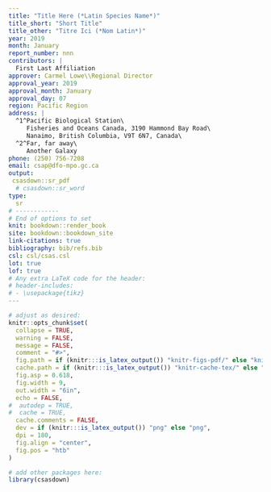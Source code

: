 ```yaml
---
title: "Title Here (*Latin Species Name*)"
title_short: "Short Title"
title_other: "Titre Ici (*Nom Latin*)"
year: 2019
month: January
report_number: nnn
contributors: |
  First Last Affiliation
approver: Carmel Lowe\\Regional Director
approval_year: 2019
approval_month: January
approval_day: 07
region: Pacific Region
address: |
  ^1^Pacific Biological Station\
     Fisheries and Oceans Canada, 3190 Hammond Bay Road\
     Nanaimo, British Columbia, V9T 6N7, Canada\
  ^2^Far, far away\
     Another Galaxy
phone: (250) 756-7208
email: csap@dfo-mpo.gc.ca
output:
 csasdown::sr_pdf
  # csasdown::sr_word
type:
  sr
# ------------
# End of options to set
knit: bookdown::render_book
site: bookdown::bookdown_site
link-citations: true
bibliography: bib/refs.bib
csl: csl/csas.csl
lot: true
lof: true
# Any extra LaTeX code for the header:
# header-includes:
# - \usepackage{tikz}
---
```


```r
# adjust as desired:
knitr::opts_chunk$set(
  collapse = TRUE,
  warning = FALSE,
  message = FALSE,
  comment = "#>",
  fig.path = if (knitr:::is_latex_output()) "knitr-figs-pdf/" else "knitr-figs-docx/",
  cache.path = if (knitr:::is_latex_output()) "knitr-cache-tex/" else "knitr-cache-docx/",
  fig.asp = 0.618,
  fig.width = 9,
  out.width = "6in",
  echo = FALSE,
#  autodep = TRUE,
#  cache = TRUE,
  cache.comments = FALSE,
  dev = if (knitr:::is_latex_output()) "png" else "png",
  dpi = 180,
  fig.align = "center",
  fig.pos = "htb"
)
```

```r
# add other packages here:
library(csasdown)
```
